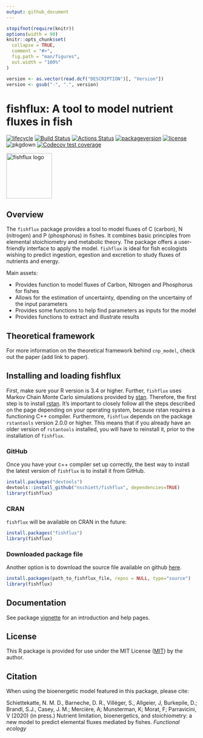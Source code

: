 ```yaml
---
output: github_document
---
```


<!-- README.md is generated from README.Rmd. Please edit that file -->

```r
stopifnot(require(knitr))
options(width = 90)
knitr::opts_chunk$set(
  collapse = TRUE,
  comment = "#>",
  fig.path = "man/figures",
  out.width = "100%"
)
```

```r
version <- as.vector(read.dcf("DESCRIPTION")[, "Version"])
version <- gsub("-", ".", version)
```

fishflux: A tool to model nutrient fluxes in fish
=================================================

[![lifecycle](https://img.shields.io/badge/lifecycle-maturing-blue.svg)](https://www.tidyverse.org/lifecycle/#maturing)
[![Build Status](http://badges.herokuapp.com/travis/nschiett/fishflux?branch=master&label=build&style=plastic&logo=travisci)](https://travis-ci.org/nschiett/fishflux)
[![Actions Status](https://github.com/nschiett/fishflux/workflows/R-CMD-check/badge.svg)](https://github.com/nschiett/fishflux/actions)
[![packageversion](https://img.shields.io/badge/Package%20version-`r version`-orange.svg)](commits/master)
[![license](https://img.shields.io/badge/license-MIT + file LICENSE-lightgrey.svg)](https://choosealicense.com/)
![pkgdown](https://github.com/nschiett/fishflux/workflows/pkgdown/badge.svg)
[![Codecov test
coverage](https://codecov.io/gh/nschiett/fishflux/branch/master/graph/badge.svg)](https://codecov.io/gh/nschiett/fishflux?branch=maste)

<img src="man/figures/fishflux.png" width = 120 alt="fishflux logo"/>

Overview
--------

The `fishflux` package provides a tool to model fluxes of C (carbon), N (nitrogen) and P (phosphorus) in fishes. It combines basic principles from elemental stoichiometry and metabolic theory. The package offers a user-friendly interface to apply the model. `fishflux` is ideal for fish ecologists wishing to predict ingestion, egestion and excretion to study fluxes of nutrients and energy. 

Main assets:
  
- Provides function to model fluxes of Carbon, Nitrogen and Phosphorus for fishes
- Allows for the estimation of uncertainty, dpending on the uncertainy of the input parameters
- Provides some functions to help find parameters as inputs for the model
- Provides functions to extract and illustrate results



Theoretical framework
---------------------

For more information on the theoretical framework behind `cnp_model`,
check out the paper (add link to paper).

Installing and loading fishflux
-------------------------------
First, make sure your R version is 3.4 or higher. Further, `fishflux` uses Markov Chain Monte Carlo simulations provided by
[stan](https://github.com/stan-dev/rstan/wiki/RStan-Getting-Started).
Therefore, the first step is to install
[rstan](https://github.com/stan-dev/rstan/wiki/RStan-Getting-Started). It's important to closely follow all the steps described on the page depending on your operating system, because rstan requires a functioning C++ compiler. Furthermore, `fishflux` depends on the package `rstantools` version 2.0.0 or higher. This means that if you already have an older version of `rstantools` installed, you will have to reinstall it, prior to the installation of `fishflux`.

### GitHub

Once you have your c++ compiler set up correctly, the best way to install the latest version of `fishflux` is to install it from GitHub.

``` r
install.packages("devtools")
devtools::install_github("nschiett/fishflux", dependencies=TRUE)
library(fishflux)
```

### CRAN

`fishflux` will be available on CRAN in the future:

``` r
install.packages("fishflux")
library(fishflux)
```

### Downloaded package file

Another option is to download the source file available on github
[here](https://github.com/nschiett/fishflux).

``` r
install.packages(path_to_fishflux_file, repos = NULL, type="source")
library(fishflux)
```

Documentation
-------------

See package [vignette](https://nschiett.github.io/fishflux/articles/intro_to_fishflux.html) for an introduction and help pages.

License
--------

This R package is provided for use under the MIT License ([MIT](http://opensource.org/licenses/MIT)) by the author.


Citation
--------

When using the bioenergetic model featured in this package, please cite:

Schiettekatte, N. M. D., Barneche, D. R., Villéger, S., Allgeier, J, Burkepile, D.; Brandl, S.J., Casey, J. M.; Mercière, A; Munsterman, K; Morat, F; Parravicini, V (2020) (in press.) Nutrient limitation, bioenergetics, and stoichiometry: a new model to predict elemental fluxes mediated by fishes. *Functional ecology*
